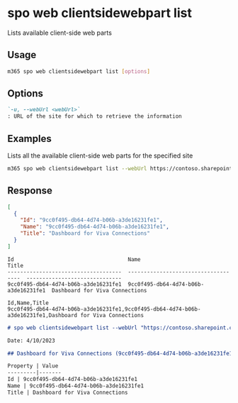 
# spo web clientsidewebpart list

Lists available client-side web parts

## Usage

```sh
m365 spo web clientsidewebpart list [options]
```

## Options

```md defintion-list
`-u, --webUrl <webUrl>`
: URL of the site for which to retrieve the information
```

<Global />

## Examples

Lists all the available client-side web parts for the specified site

```sh
m365 spo web clientsidewebpart list --webUrl https://contoso.sharepoint.com
```

## Response

<Tabs>
  <TabItem value="JSON">

  ```json
  [ 
    {
      "Id": "9cc0f495-db64-4d74-b06b-a3de16231fe1",
      "Name": "9cc0f495-db64-4d74-b06b-a3de16231fe1",
      "Title": "Dashboard for Viva Connections"
    }
  ]
  ```

  </TabItem>
  <TabItem value="Text">

  ```text
  Id                                    Name                                  Title
  ------------------------------------  ------------------------------------  ------------------------------
  9cc0f495-db64-4d74-b06b-a3de16231fe1  9cc0f495-db64-4d74-b06b-a3de16231fe1  Dashboard for Viva Connections
  ```

  </TabItem>
  <TabItem value="CSV">

  ```csv
  Id,Name,Title
  9cc0f495-db64-4d74-b06b-a3de16231fe1,9cc0f495-db64-4d74-b06b-a3de16231fe1,Dashboard for Viva Connections
  ```

  </TabItem>
  <TabItem value="Markdown">

  ```md
  # spo web clientsidewebpart list --webUrl "https://contoso.sharepoint.com"

  Date: 4/10/2023

  ## Dashboard for Viva Connections (9cc0f495-db64-4d74-b06b-a3de16231fe1)

  Property | Value
  ---------|-------
  Id | 9cc0f495-db64-4d74-b06b-a3de16231fe1
  Name | 9cc0f495-db64-4d74-b06b-a3de16231fe1
  Title | Dashboard for Viva Connections        
  ```

  </TabItem>
</Tabs>

